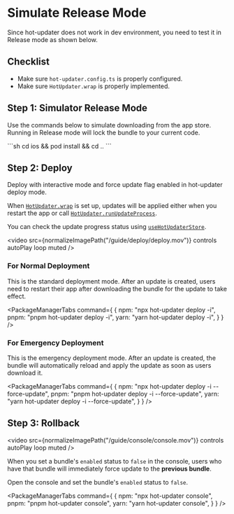 

# Simulate Release Mode

Since hot-updater does not work in dev environment, you need to test it in Release mode as shown below.

## Checklist
- Make sure `hot-updater.config.ts` is properly configured.
- Make sure `HotUpdater.wrap` is properly implemented.


## Step 1: Simulator Release Mode

Use the commands below to simulate downloading from the app store. Running in Release mode will lock the bundle to your current code.



<Tabs>
  <Tab label="Bare (React Native CLI)">
    <Tabs>
        <Tab label="iOS">
          ```sh
          cd ios && pod install && cd ..
          ```
          <PackageManagerTabs command={
            {
              npm: "npx react-native run-ios --mode Release",
              pnpm: "pnpm react-native run-ios --mode Release",
              yarn: "cd ios && pod install && cd ..\nyarn react-native run-ios --mode Release",
            }
          } />
        </Tab>
        <Tab label="Android">
        <PackageManagerTabs command={
          {
            npm: "npx react-native run-android --mode Release",
            pnpm: "pnpm react-native run-android --mode Release",
            yarn: "yarn react-native run-android --mode Release",
          }
        } />
      </Tab>
    </Tabs>
  </Tab>
  <Tab label="RNEF (React Native Enterprise Framework)">
    <Tabs>
        <Tab label="iOS">
          <PackageManagerTabs command={
            {
              npm: "npx rnef run:ios --configuration Release",
              pnpm: "pnpm rnef run:ios --configuration Release",
              yarn: "yarn rnef run:ios --configuration Release",
            }
          } />
        </Tab>
        <Tab label="Android">
        <PackageManagerTabs command={
          {
            npm: "npx rnef run:android --configuration Release",
            pnpm: "pnpm rnef run:android --configuration Release",
            yarn: "yarn rnef run:android --configuration Release",
          }
        } />
      </Tab>
    </Tabs>
  </Tab>
  <Tab label="Expo">
    <Tabs>
        <Tab label="iOS">
          <PackageManagerTabs command={
            {
              npm: "npx expo run:ios --variant Release",
              pnpm: "pnpm expo run:ios --variant Release",
              yarn: "yarn expo run:ios --variant Release",
            }
          } />
        </Tab>
        <Tab label="Android">
        <PackageManagerTabs command={
          {
            npm: "npx expo run:android --variant Release",
            pnpm: "pnpm expo run:android --variant Release",
            yarn: "yarn expo run:android --variant Release",
          }
        } />
      </Tab>
    </Tabs>
  </Tab>
</Tabs>

## Step 2: Deploy

Deploy with interactive mode and force update flag enabled in hot-updater deploy mode.

When [`HotUpdater.wrap`](./hot-updater/wrap.mdx) is set up, updates will be applied either when you restart the app or call [`HotUpdater.runUpdateProcess`](./hot-updater/runUpdateProcess.mdx).

You can check the update progress status using [`useHotUpdaterStore`](./hot-updater/useHotUpdaterStore.mdx).


<video src={normalizeImagePath("/guide/deploy/deploy.mov")}  controls autoPlay loop muted />


### For Normal Deployment

This is the standard deployment mode. After an update is created, users need to restart their app after downloading the bundle for the update to take effect.

<PackageManagerTabs command={
  {
    npm: "npx hot-updater deploy -i",
    pnpm: "pnpm hot-updater deploy -i",
    yarn: "yarn hot-updater deploy -i",
  }
} />


### For Emergency Deployment

This is the emergency deployment mode. After an update is created, the bundle will automatically reload and apply the update as soon as users download it.

<PackageManagerTabs command={
  {
    npm: "npx hot-updater deploy -i --force-update",
    pnpm: "pnpm hot-updater deploy -i --force-update",
    yarn: "yarn hot-updater deploy -i --force-update",
  }
} />


## Step 3: Rollback

<video src={normalizeImagePath("/guide/console/console.mov")} controls autoPlay loop muted />

When you set a bundle's `enabled` status to `false` in the console, users who have that bundle will immediately force update to the **previous bundle**.

Open the console and set the bundle's `enabled` status to `false`.

<PackageManagerTabs command={
  {
    npm: "npx hot-updater console",
    pnpm: "pnpm hot-updater console",
    yarn: "yarn hot-updater console",
  }
} />


